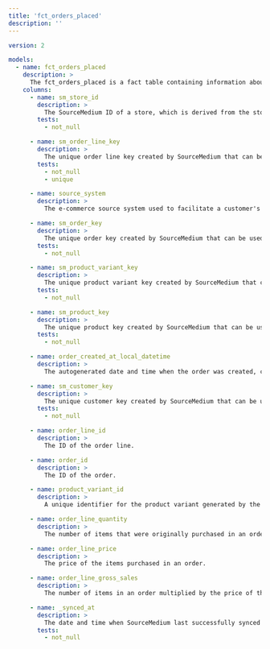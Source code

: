 ```yaml
---
title: 'fct_orders_placed'
description: ''
---
```


```yaml
version: 2

models:
  - name: fct_orders_placed
    description: >
      The fct_orders_placed is a fact table containing information about orders placed by customers.
    columns:
      - name: sm_store_id
        description: >
          The SourceMedium ID of a store, which is derived from the store's myshopify.com domain.
        tests:
          - not_null

      - name: sm_order_line_key
        description: >
          The unique order line key created by SourceMedium that can be used to join order line dimensions to related tables.
        tests:
          - not_null
          - unique

      - name: source_system
        description: >
          The e-commerce source system used to facilitate a customer's order.

      - name: sm_order_key
        description: >
          The unique order key created by SourceMedium that can be used to join order dimensions to related tables.
        tests:
          - not_null

      - name: sm_product_variant_key
        description: >
          The unique product variant key created by SourceMedium that can be used to join product variant dimensions to related tables.
        tests:
          - not_null

      - name: sm_product_key
        description: >
          The unique product key created by SourceMedium that can be used to join product dimensions to related tables.
        tests:
          - not_null

      - name: order_created_at_local_datetime
        description: >
          The autogenerated date and time when the order was created, converted to the reporting timezone configured in SourceMedium.

      - name: sm_customer_key
        description: >
          The unique customer key created by SourceMedium that can be used to join customer dimensions to related tables.
        tests:
          - not_null

      - name: order_line_id
        description: >
          The ID of the order line.

      - name: order_id
        description: >
          The ID of the order.

      - name: product_variant_id
        description: >
          A unique identifier for the product variant generated by the source_system.

      - name: order_line_quantity
        description: >
          The number of items that were originally purchased in an order.

      - name: order_line_price
        description: >
          The price of the items purchased in an order.

      - name: order_line_gross_sales
        description: >
          The number of items in an order multiplied by the price of those items.

      - name: _synced_at
        description: >
          The date and time when SourceMedium last successfully synced the row of data.
        tests:
          - not_null
```